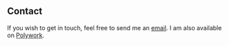 ## Contact

If you wish to get in touch, feel free to send me an [email](mailto:mail@nicobachner.com). I am also available on [Polywork](https://www.polywork.com/nico_b).
